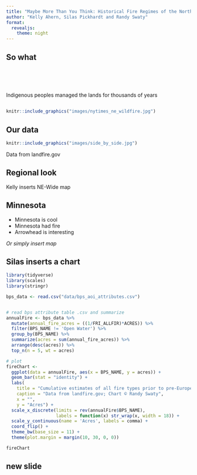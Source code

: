 ```yaml
---
title: "Maybe More Than You Think: Historical Fire Regimes of the Northeast United States"
author: "Kelly Ahern, Silas Pickhardt and Randy Swaty"
format: 
  revealjs:
    theme: night
---
```


## So what 

<br>
<br>
<br>

Indigenous peoples managed the lands for thousands of years

##  {.center}


```r
knitr::include_graphics("images/nytimes_ne_wildfire.jpg")
```


## Our data


```r
knitr::include_graphics("images/side_by_side.jpg")
```

Data from landfire.gov

## Regional look

Kelly inserts NE-Wide map


## Minnesota

* Minnesota is cool
* Minnesota had fire
* Arrowhead is interesting

*Or simply insert map*

## Silas inserts a chart


```r

library(tidyverse)
library(scales)
library(stringr)

bps_data <- read.csv("data/bps_aoi_attributes.csv")


# read bps attribute table .csv and summarize
annualFire <- bps_data %>%
  mutate(annual_fire_acres = ((1/FRI_ALLFIR)*ACRES)) %>%
  filter(BPS_NAME != 'Open Water') %>%
  group_by(BPS_NAME) %>%
  summarize(acres = sum(annual_fire_acres)) %>%
  arrange(desc(acres)) %>%
  top_n(n = 5, wt = acres)

# plot
fireChart <- 
  ggplot(data = annualFire, aes(x = BPS_NAME, y = acres)) +
  geom_bar(stat = "identity") +
  labs(
    title = "Cumulative estimates of all fire types prior to pre-European colonization",
    caption = "Data from landfire.gov; Chart © Randy Swaty",
    x = "",
    y = "Acres") +
  scale_x_discrete(limits = rev(annualFire$BPS_NAME),
                   labels = function(x) str_wrap(x, width = 18)) +
  scale_y_continuous(name = 'Acres', labels = comma) +
  coord_flip() +
  theme_bw(base_size = 11) +
  theme(plot.margin = margin(10, 30, 0, 0))

fireChart


```

## new slide
